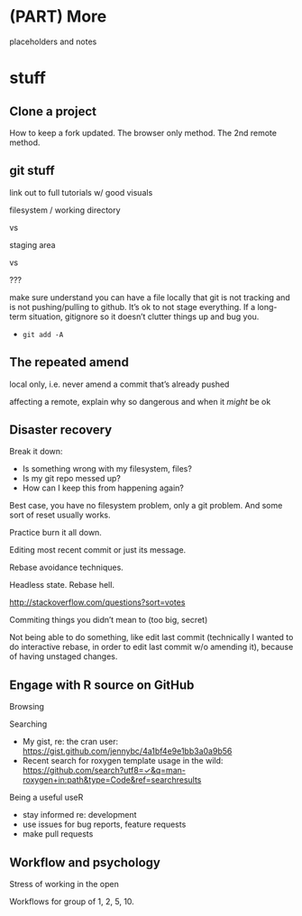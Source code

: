 # (PART) More {-} 

placeholders and notes

# stuff

## Clone a project


How to keep a fork updated. The browser only method. The 2nd remote method.

## git stuff

link out to full tutorials w/ good visuals

filesystem / working directory

vs

staging area

vs

???

make sure understand you can have a file locally that git is not tracking and is not pushing/pulling to github.  It's ok to not stage everything. If a long-term situation, gitignore so it doesn't clutter things up and bug you.

  * `git add -A` 

## The repeated amend

local only, i.e. never amend a commit that's already pushed

affecting a remote, explain why so dangerous and when it *might* be ok

## Disaster recovery

Break it down:

  * Is something wrong with my filesystem, files?
  * Is my git repo messed up?
  * How can I keep this from happening again?
  
Best case, you have no filesystem problem, only a git problem. And some sort of reset usually works.

Practice burn it all down.

Editing most recent commit or just its message.

Rebase avoidance techniques.

Headless state. Rebase hell.

<http://stackoverflow.com/questions?sort=votes>

Commiting things you didn't mean to (too big, secret)

Not being able to do something, like edit last commit (technically I wanted to do interactive rebase, in order to edit last commit w/o amending it), because of having unstaged changes.

## Engage with R source on GitHub

Browsing

Searching

  * My gist, re: the cran user: <https://gist.github.com/jennybc/4a1bf4e9e1bb3a0a9b56>
  * Recent search for roxygen template usage in the wild: <https://github.com/search?utf8=✓&q=man-roxygen+in:path&type=Code&ref=searchresults>

Being a useful useR

  * stay informed re: development
  * use issues for bug reports, feature requests
  * make pull requests
  
## Workflow and psychology

Stress of working in the open

Workflows for group of 1, 2, 5, 10.
